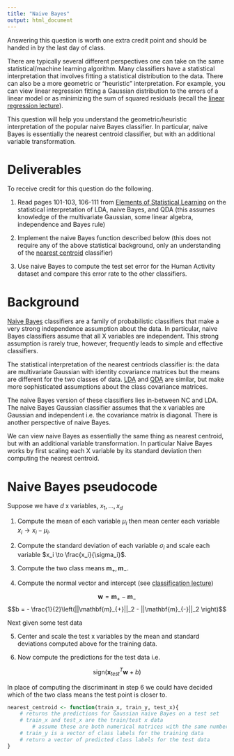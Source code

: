 ```yaml
---
title: "Naive Bayes"
output: html_document
---
```



Answering this question is worth one extra credit point and should be handed in by the last day of class.

There are typically several different perspectives one can take on the same statistical/machine learning algorithm. Many classifiers have a statistical interpretation that involves fitting a statistical distribution to the data. There can also be a more geometric or "heuristic" interpretation. For example, you can view linear regression fitting a Gaussian distribution to the errors of a linear model or as minimizing the sum of squared residuals (recall the [linear regression lecture](https://idc9.github.io/stor390/notes/linear_regression/linear_regression.html)). 

This question will help you understand the geometric/heuristic interpretation of the popular naive Bayes classifier. In particular, naive Bayes is essentially the nearest centroid classifier, but with an additional variable transformation.

# Deliverables

To receive credit for this question do the following.

1. Read pages 101-103, 106-111 from [Elements of Statistical Learning](http://statweb.stanford.edu/~tibs/ElemStatLearn/download.html) on the statistical interpretation of LDA, naive Bayes, and QDA (this assumes knowledge of the multivariate Gaussian, some linear algebra, independence and Bayes rule)

2. Implement the naive Bayes function described below (this does not require any of the above statistical background, only an understanding of the [nearest centroid](https://idc9.github.io/stor390/notes/classification/classification.html) classifier)

3. Use naive Bayes to compute the test set error for the Human Activity dataset and compare this error rate to the other classifiers.

# Background

[Naive Bayes](https://en.wikipedia.org/wiki/Naive_Bayes_classifier) classifiers are a family of probabilistic classifiers that make a very strong independence assumption about the data. In particular, naive Bayes classifiers assume that all X variables are independent. This strong assumption is rarely true, however, frequently leads to simple and effective classifiers.

The statistical interpretation of the nearest centriods classifier is: the data are multivariate Gaussian with identity covariance matrices but the means are different for the two classes of data. [LDA](https://en.wikipedia.org/wiki/Linear_discriminant_analysis) and [QDA](https://en.wikipedia.org/wiki/Quadratic_classifier) are similar, but make more sophisticated assumptions about the class covariance matrices.


The naive Bayes version of these classifiers lies in-between NC and LDA. The naive Bayes Gaussian classifier assumes that the x variables are Gaussian and independent i.e. the covariance matrix is diagonal. There is another perspective of naive Bayes.

We can view naive Bayes as essentially the same thing as nearest centroid, but with an additional variable transformation. In particular Naive Bayes works by first scaling each X variable by its standard deviation then computing the nearest centroid. 

# Naive Bayes pseudocode

Suppose we have $d$ x variables, $x_1, \dots, x_d$

1. Compute the mean of each variable $\mu_i$ then mean center each variable $x_i \to x_i - \mu_i$.

2. Compute the standard deviation of each variable $\sigma_i$ and scale each variable $x_i \to \frac{x_i}{\sigma_i}$.

3. Compute the two class means $\mathbf{m}_+, \mathbf{m}_-$.

4. Compute the normal vector and intercept (see [classification lecture](https://idc9.github.io/stor390/notes/classification/classification.html))

$$\mathbf{w} = \mathbf{m}_{+} - \mathbf{m}_{-}$$
$$b = - \frac{1}{2}\left(||\mathbf{m}_{+}||_2 - ||\mathbf{m}_{-}||_2 \right)$$

Next given some test data

5. Center and scale the test x variables by the mean and standard deviations computed above for the training data.

6. Now compute the predictions for the test data i.e.

$$\text{sign}(\mathbf{x}_{test}^T \mathbf{w} + b)$$

In place of computing the discriminant in step 6 we could have decided which of the two class means the test point is closer to.


```r
nearest_centroid <- function(train_x, train_y, test_x){
    # returns the predictions for Gaussian naive Bayes on a test set
    # train_x and test_x are the train/test x data
        # assume these are both numerical matrices with the same number of columns
    # train_y is a vector of class labels for the training data
    # return a vector of predicted class labels for the test data
}
```



